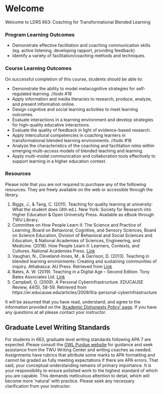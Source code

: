 # Welcome {.unnumbered}

Welcome to LDRS 663: Coaching for Transformational Blended Learning

### Program Learning Outcomes {.unnumbered}
- Demonstrate effective facilitation and coaching communication skills (eg. active listening, developing rapport, providing feedback)  
- Identify a variety of facilitation/coaching methods and techniques.


### Course Learning Outcomes {.unnumbered}
On successful completion of this course, students should be able to:



 - Demonstrate the ability to model metacognitive strategies for self-regulated learning.   //todo #18  
- Apply information and media literacies to research, produce, analyze, and present information online.   
- Design cognitive and social learning activities to meet learning outcomes.   
- Evaluate interactions in a learning environment and develop strategies for high-quality educative interactions.   
- Evaluate the quality of feedback in light of evidence-based research.   
- Apply intercultural competencies in coaching learners in transformational blended learning environments.   //todo #18  
- Analyze the characteristics of the coaching and facilitation roles within emerging multi-access models of blended teaching and learning.   
- Apply multi-modal communication and collaboration tools effectively to support learning in a higher education context.   






### Resources {.unnumbered}

Please note that you are not required to purchase any of the folllowing resources. They are freely available on the web or accessible through the library.

1. Biggs, J., & Tang, C. (2011). Teaching for quality learning at university: What the student does (4th ed.). New York: Society for Research into Higher Education & Open University Press. Available as eBook through TWU Library.  
2. Committee on How People Learn II: The Science and Practice of Learning, Board on Behavioral, Cognitive, and Sensory Sciences, Board on Science Education, Division of Behavioral and Social Sciences and Education, & National Academies of Sciences, Engineering, and Medicine. (2018). How People Learn II: Learners, Contexts, and Cultures. National Academies Press. [Link](https://doi.org/10.17226/24783)
3. Vaughan, N., Cleveland-Innes, M., & Garrison, D. (2013). Teaching in blended learning environments: Creating and sustaining communities of inquiry. Athabasca: AU Press. Retrieved from [Link](http://www.aupress.ca/index.php/books/120229)   
4. Bates, A. W. (2019). Teaching in a Digital Age – Second Edition. Tony Bates Associates Ltd. [Link](https://pressbooks.bccampus.ca/teachinginadigitalagev2/)
5. Campbell, G. (2009). A Personal Cyberinfrastructure. EDUCAUSE Review, 44(5), 58-59. Retrieved from https://er.educause.edu/articles/2009/9/a-personal-cyberinfrastructure  



::: {.note}



It will be assumed that you have read, understand, and agree to the information provided on the ['Academic Dishonesty Policy' page](https://www.twu.ca/about-us/policies-guidelines/university-policies/academic-misconduct-fraud){target="_blank"}. If you have any questions at all please contact your instructor.

:::

## Graduate Level Writing Standards {.unnumbered}

For students in 663, graduate level writing standards following APA 7 are expected. Please consult the [OWL Purdue website](https://owl.purdue.edu/owl/research_and_citation/apa_style/apa_style_introduction.html){target="_blank"} for guidance and seek assistance from the TWU Writing Center and writing coaches as needed. Assignments have rubrics that attribute some marks to APA formatting and cannot be graded as fully meeting expectations if there are APA errors. That said, your conceptual understanding remains of primary importance. It is your responsibility to ensure polished work to the highest standard of which you are capable. This demands meticulous attention to detail, which will become more 'natural' with practice. Please seek any necessary clarification from your instructor.
